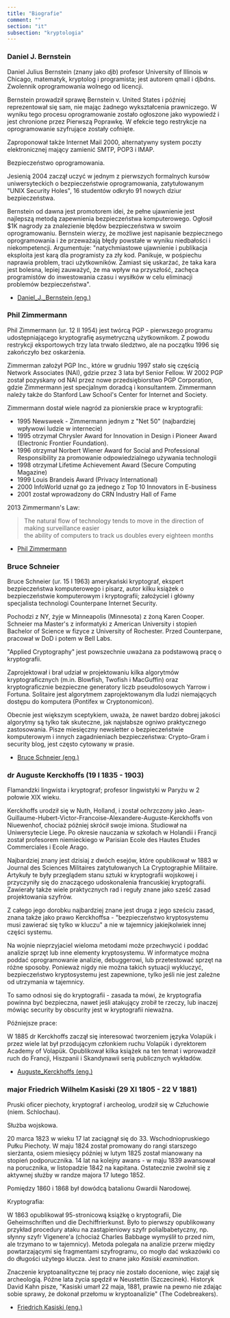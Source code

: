 ```yaml
---
title: "Biografie"
comment: ""
section: "it"
subsection: "kryptologia"
---
```


### Daniel J. Bernstein

Daniel Julius Bernstein (znany jako _djb_) profesor University of Illinois w Chicago, matematyk, kryptolog i programista; jest autorem qmail i djbdns. Zwolennik oprogramowania wolnego od licencji.

Bernstein prowadził sprawę Bernstein v. United States i później reprezentował się sam, nie mając żadnego wykształcenia prawniczego. W wyniku tego procesu oprogramowanie zostało ogłoszone jako wypowiedź i jest chronione przez Pierwszą Poprawkę. W efekcie tego restrykcje na oprogramowanie szyfrujące zostały cofnięte.

Zaproponował także Internet Mail 2000, alternatywny system poczty elektronicznej mający zamienić SMTP, POP3 i IMAP.

Bezpieczeństwo oprogramowania.

Jesienią 2004 zaczął uczyć w jednym z pierwszych formalnych kursów uniwersyteckich o bezpieczeństwie oprogramowania, zatytułowanym "UNIX Security Holes", 16 studentów odkryło 91 nowych dziur bezpieczeństwa.

Bernstein od dawna jest promotorem idei, że pełne ujawnienie jest najlepszą metodą zapewnienia bezpieczeństwa komputerowego. Ogłosił $1K nagrody za znalezienie błędów bezpieczeństwa w swoim oprogramowaniu. Bernstein wierzy, że możliwe jest napisanie bezpiecznego oprogramowania i że przeważają błędy powstałe w wyniku niedbałości i niekompetencji. Argumentuje: "natychmiastowe ujawnienie i publikacja eksploita jest karą dla programisty za zły kod. Panikuje, w pośpiechu naprawia problem, traci użytkowników. Zamiast się uskarżać, że taka kara jest bolesna, lepiej zauważyć, że ma wpływ na przyszłość, zachęca programistów do inwestowania czasu i wysiłków w celu eliminacji problemów bezpieczeństwa".

- [Daniel_J._Bernstein (eng.)](http://en.wikipedia.org/wiki/Daniel_J._Bernstein)

### Phil Zimmermann

Phil Zimmermann (ur. 12 II 1954) jest twórcą PGP - pierwszego programu udostępniającego kryptografię asymetryczną użytkownikom.
Z powodu restrykcji eksportowych trzy lata trwało śledztwo, ale na początku 1996 się zakończyło bez oskarżenia.

Zimmerman założył PGP Inc., które w grudniu 1997 stało się częścią Network Associates (NAI), gdzie przez 3 lata był Senior Fellow. W 2002 PGP został pozyskany od NAI przez nowe przedsiębiorstwo PGP Corporation, gdzie Zimmermann jest specjalnym doradcą i konsultantem. Zimmermann należy także do Stanford Law School's Center for Internet and Society.

Zimmermann dostał wiele nagród za pionierskie prace w kryptografii:

- 1995 Newsweek - Zimmermann jednym z "Net 50" (najbardziej wpływowi ludzie w internecie)
- 1995 otrzymał Chrysler Award for Innovation in Design i Pioneer Award (Electronic Frontier Foundation).
- 1996 otrzymał Norbert Wiener Award for Social and Professional Responsibility za promowanie odpowiedzialnego używania technologii
- 1998 otrzymał Lifetime Achievement Award (Secure Computing Magazine)
- 1999 Louis Brandeis Award (Privacy International)
- 2000 InfoWorld uznał go za jednego z Top 10 Innovators in E-business
- 2001 został wprowadzony do CRN Industry Hall of Fame

2013 Zimmermann's Law:

>The natural flow of technology tends to move in the direction of making surveillance easier<br />
>the ability of computers to track us doubles every eighteen months

- [Phil Zimmermann](http://en.wikipedia.org/wiki/Phil_Zimmermann)

### Bruce Schneier

Bruce Schneier (ur. 15 I 1963) amerykański kryptograf, ekspert bezpieczeństwa komputerowego i pisarz, autor kilku książek o bezpieczeństwie komputerowym i kryptografii; założyciel i główny specjalista technologi Counterpane Internet Security.

Pochodzi z NY, żyje w Minneapolis (Minnesota) z żoną Karen Cooper. Schneier ma Master's z informatyki z American University i stopień Bachelor of Science w fizyce z University of Rochester. Przed Counterpane, pracował w DoD i potem w Bell Labs.

"Applied Cryptography" jest powszechnie uważana za podstawową pracę o kryptografii.

Zaprojektował i brał udział w projektowaniu kilka algorytmów kryptograficznych (m.in. Blowfish, Twofish i MacGuffin) oraz kryptograficznie bezpieczne generatory liczb pseudolosowych Yarrow i Fortuna. Solitaire jest algorytmem zaprojektowanym dla ludzi niemających dostępu do komputera (Pontifex w Cryptonomicon).

Obecnie jest większym sceptykiem, uważa, że nawet bardzo dobrej jakości algorytmy są tylko tak skuteczne, jak najsłabsze ogniwo praktycznego zastosowania. Pisze miesięczny newsletter o bezpieczeństwie komputerowym i innych zagadnieniach bezpieczeństwa: Crypto-Gram i security blog, jest często cytowany w prasie.

- [Bruce Schneier (eng.)](http://en.wikipedia.org/wiki/Bruce_Schneier)

### dr Auguste Kerckhoffs (19 I 1835 - 1903)

Flamandzki lingwista i kryptograf; profesor lingwistyki w Paryżu w 2 połowie XIX wieku.

Kerckhoffs urodził się w Nuth, Holland, i został ochrzczony jako Jean-Guillaume-Hubert-Victor-Francoise-Alexandere-Auguste-Kerckhoffs von Niuewenhof, chociaż później skrócił swoje imiona. Studiował na Uniwersytecie Liege. Po okresie nauczania w szkołach w Holandii i Francji został profesorem niemieckiego w Parisian Ecole des Hautes Etudes Commerciales i Ecole Arago.

Najbardziej znany jest dzisiaj z dwóch esejów, które opublikował w 1883 w Journal des Sciences Militaires zatytułowanych La Cryptographie Militaire. Artykuły te były przeglądem stanu sztuki w kryptografii wojskowej i przyczyniły się do znaczącego udoskonalenia francuskiej kryptografii. Zawierały także wiele praktycznych rad i reguły znane jako sześć zasad projektowania szyfrów.

Z całego jego dorobku najbardziej znane jest druga z jego sześciu zasad, znana także jako prawo Kerckhoffsa - "bezpieczeństwo kryptosystemu musi zawierać się tylko w kluczu" a nie w tajemnicy jakiejkolwiek innej części systemu.

Na wojnie nieprzyjaciel wieloma metodami może przechwycić i poddać analizie sprzęt lub inne elementy kryptosystemu. W informatyce można poddać oprogramowanie analizie, debuggerowi, lub przetestować sprzęt na różne sposoby. Ponieważ nigdy nie można takich sytuacji wykluczyć, bezpieczeństwo kryptosystemu jest zapewnione, tylko jeśli nie jest zależne od utrzymania w tajemnicy.

To samo odnosi się do kryptografii - zasada ta mówi, że kryptografia powinna być bezpieczna, nawet jeśli atakujący zrobił te rzeczy, lub inaczej mówiąc security by obscurity jest w kryptografii nieważna.

Późniejsze prace:

W 1885 dr Kerckhoffs zaczął się interesować tworzeniem języka Volapük i przez wiele lat był przodującym członkiem ruchu Volapük i dyrektorem Academy of Volapük. Opublikował kilka książek na ten temat i wprowadził ruch do Francji, Hiszpanii i Skandynawii serią publicznych wykładów.

- [Auguste_Kerckhoffs (eng.)](http://en.wikipedia.org/wiki/Auguste_Kerckhoffs)

### major Friedrich Wilhelm Kasiski (29 XI 1805 - 22 V 1881)

Pruski oficer piechoty, kryptograf i archeolog, urodził się w Człuchowie (niem. Schlochau).

Służba wojskowa.

20 marca 1823 w wieku 17 lat zaciągnął się do 33. Wschodniopruskiego Pułku Piechoty. W maju 1824 został promowany do rangi starszego sierżanta, osiem miesięcy później w lutym 1825 został mianowany na stopień podporucznika. 14 lat na kolejny awans - w maju 1839 awansował na porucznika, w listopadzie 1842 na kapitana. Ostatecznie zwolnił się z aktywnej służby w randze majora 17 lutego 1852.

Pomiędzy 1860 i 1868 był dowódcą batalionu Gwardii Narodowej.

Kryptografia:

W 1863 opublikował 95-stronicową książkę o kryptografii, Die Geheimschriften und die Dechiffrierkunst. Było to pierwszy opublikowany przykład procedury ataku na zastąpieniowy szyfr polialbabetyczny, np. słynny szyfr Vigenere'a (chociaż Charles Babbage wymyślił to przed nim, ale trzymano to w tajemnicy). Metoda polegała na analizie przerw między powtarzającymi się fragmentami szyfrogramu, co mogło dać wskazówki co do długości użytego klucza. Jest to znane jako *Kasiski examination*.

Znaczenie kryptoanalityczne tej pracy nie zostało docenione, więc zajął się archeologią. Późne lata życia spędził w Neustettin (Szczecinek). Historyk David Kahn pisze, "Kasiski umarł 22 maja, 1881, prawie na pewno nie zdając sobie sprawy, że dokonał przełomu w kryptoanalizie" (The Codebreakers).

- [Friedrich Kasiski (eng.)](http://en.wikipedia.org/wiki/Friedrich_Kasiski)
